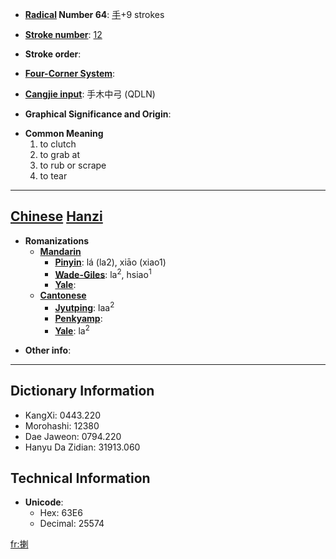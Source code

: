 * '''[[Wiktionary:Chinese radical index| Radical]] Number 64''': [[Wiktionary:Chinese radical index 手|手]]+9 strokes

* '''[[Wiktionary:Chinese total strokes index|Stroke number]]''': [[Wiktionary:Chinese total strokes index 12|12]]

* '''Stroke order''': 

* '''[[Wiktionary:Chinese four corner index|Four-Corner System]]''': 

* '''[[Wiktionary:Chinese Cangjie index|Cangjie input]]''': 手木中弓 (QDLN)

* '''Graphical Significance and Origin''': 

* '''Common Meaning'''
*#to clutch
*# to grab at
*# to rub or scrape
*# to tear


----

== [[Chinese]] [[Hanzi]] ==

* '''Romanizations'''
** '''[[Mandarin]]'''
*** '''[[Pinyin]]''': lá (la2), xiāo (xiao1)
*** '''[[Wade-Giles]]''': la<sup>2</sup>, hsiao<sup>1</sup>
*** '''[[Yale]]''': 
** '''[[Cantonese]]'''
*** '''[[Jyutping]]''': laa<sup>2</sup>
*** '''[[Penkyamp]]''': 
*** '''[[Yale]]''': la<sup>2</sup>

* '''Other info''': 

----

== Dictionary Information ==

* KangXi: 0443.220
* Morohashi: 12380
* Dae Jaweon: 0794.220
* Hanyu Da Zidian: 31913.060

== Technical Information ==

* '''Unicode''':
** Hex: 63E6
** Decimal: 25574

[[fr:揦]]